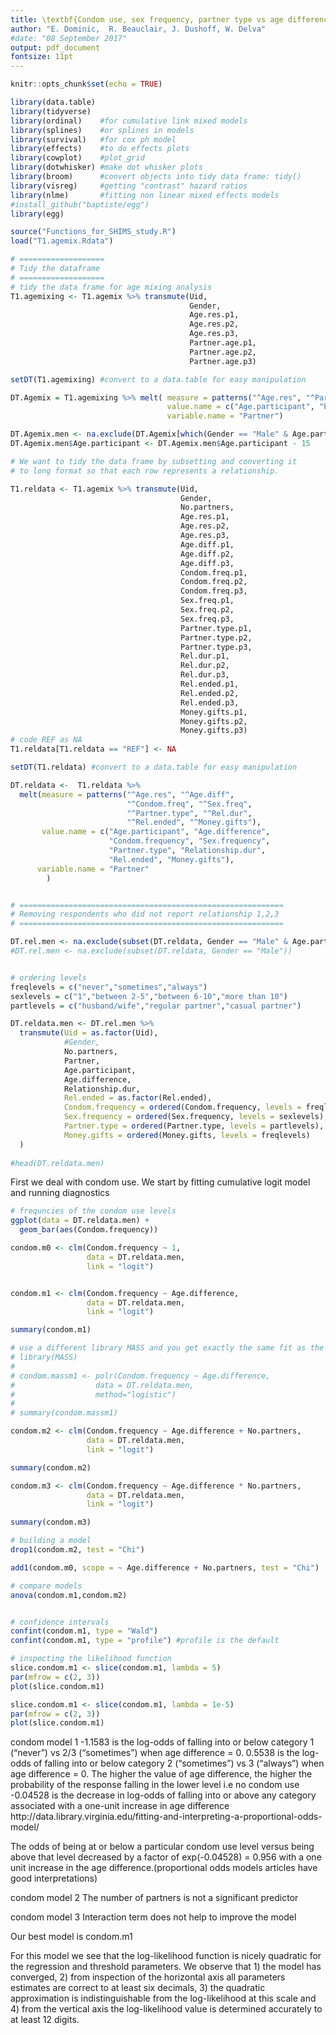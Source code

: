 ```yaml
---
title: \textbf{Condom use, sex frequency, partner type vs age difference}
author: "E. Dominic,  R. Beauclair, J. Dushoff, W. Delva"
#date: "08 September 2017"
output: pdf_document
fontsize: 11pt
---
```


```r
knitr::opts_chunk$set(echo = TRUE)

library(data.table)
library(tidyverse)
library(ordinal)    #for cumulative link mixed models
library(splines)    #or splines in models
library(survival)   #for cox ph model
library(effects)    #to do effects plots
library(cowplot)    #plot_grid
library(dotwhisker) #make dot whisker plots
library(broom)      #convert objects into tidy data frame: tidy()
library(visreg)     #getting "contrast" hazard ratios
library(nlme)       #fitting non linear mixed effects models
#install_github("baptiste/egg")
library(egg)

source("Functions_for_SHIMS_study.R")
load("T1.agemix.Rdata")

```

```r
# ===================
# Tidy the dataframe 
# ===================
# tidy the data frame for age mixing analysis
T1.agemixing <- T1.agemix %>% transmute(Uid,
                                        Gender,
                                        Age.res.p1,
                                        Age.res.p2,
                                        Age.res.p3,
                                        Partner.age.p1,
                                        Partner.age.p2,
                                        Partner.age.p3)

setDT(T1.agemixing) #convert to a data.table for easy manipulation

DT.Agemix = T1.agemixing %>% melt( measure = patterns("^Age.res", "^Partner.age"),
                                   value.name = c("Age.participant", "Partner.age"),
                                   variable.name = "Partner")

DT.Agemix.men <- na.exclude(DT.Agemix[which(Gender == "Male" & Age.participant >= 15),])
DT.Agemix.men$Age.participant <- DT.Agemix.men$Age.participant - 15

# We want to tidy the data frame by subsetting and converting it 
# to long format so that each row represents a relationship.

T1.reldata <- T1.agemix %>% transmute(Uid,
                                      Gender,
                                      No.partners,
                                      Age.res.p1,
                                      Age.res.p2,
                                      Age.res.p3,
                                      Age.diff.p1,
                                      Age.diff.p2,
                                      Age.diff.p3,
                                      Condom.freq.p1,
                                      Condom.freq.p2,
                                      Condom.freq.p3,
                                      Sex.freq.p1,
                                      Sex.freq.p2,
                                      Sex.freq.p3,
                                      Partner.type.p1,
                                      Partner.type.p2,
                                      Partner.type.p3,
                                      Rel.dur.p1,
                                      Rel.dur.p2,
                                      Rel.dur.p3,
                                      Rel.ended.p1,
                                      Rel.ended.p2,
                                      Rel.ended.p3,
                                      Money.gifts.p1,
                                      Money.gifts.p2,
                                      Money.gifts.p3)
# code REF as NA
T1.reldata[T1.reldata == "REF"] <- NA

setDT(T1.reldata) #convert to a data.table for easy manipulation

DT.reldata <-  T1.reldata %>% 
  melt(measure = patterns("^Age.res", "^Age.diff",
                          "^Condom.freq", "^Sex.freq",
                          "^Partner.type", "^Rel.dur",
                          "^Rel.ended", "^Money.gifts"), 
       value.name = c("Age.participant", "Age.difference",
                      "Condom.frequency", "Sex.frequency",
                      "Partner.type", "Relationship.dur",
                      "Rel.ended", "Money.gifts"),  
      variable.name = "Partner"
        )


# ===========================================================
# Removing respondents who did not report relationship 1,2,3
# ===========================================================

DT.rel.men <- na.exclude(subset(DT.reldata, Gender == "Male" & Age.participant >= 15))
#DT.rel.men <- na.exclude(subset(DT.reldata, Gender == "Male"))


# ordering levels
freqlevels = c("never","sometimes","always")
sexlevels = c("1","between 2-5","between 6-10","more than 10")
partlevels = c("husband/wife","regular partner","casual partner")

DT.reldata.men <- DT.rel.men %>% 
  transmute(Uid = as.factor(Uid),
            #Gender,
            No.partners,
            Partner,
            Age.participant,
            Age.difference,
            Relationship.dur,
            Rel.ended = as.factor(Rel.ended),
            Condom.frequency = ordered(Condom.frequency, levels = freqlevels),
            Sex.frequency = ordered(Sex.frequency, levels = sexlevels),
            Partner.type = ordered(Partner.type, levels = partlevels),
            Money.gifts = ordered(Money.gifts, levels = freqlevels)
  )
  
#head(DT.reldata.men)
```

First we deal with condom use.
We start by fitting cumulative logit model and running diagnostics

```r
# frequncies of the condom use levels
ggplot(data = DT.reldata.men) +
  geom_bar(aes(Condom.frequency))

condom.m0 <- clm(Condom.frequency ~ 1,
                 data = DT.reldata.men,
                 link = "logit")


condom.m1 <- clm(Condom.frequency ~ Age.difference,
                 data = DT.reldata.men,
                 link = "logit")

summary(condom.m1)

# use a different library MASS and you get exactly the same fit as the clmm from ordinal
# library(MASS)
# 
# condom.massm1 <- polr(Condom.frequency ~ Age.difference,
#                  data = DT.reldata.men,
#                  method="logistic")
# 
# summary(condom.massm1)

condom.m2 <- clm(Condom.frequency ~ Age.difference + No.partners,
                 data = DT.reldata.men,
                 link = "logit")

summary(condom.m2)

condom.m3 <- clm(Condom.frequency ~ Age.difference * No.partners,
                 data = DT.reldata.men,
                 link = "logit")

summary(condom.m3)

# building a model
drop1(condom.m2, test = "Chi")

add1(condom.m0, scope = ~ Age.difference + No.partners, test = "Chi")

# compare models
anova(condom.m1,condom.m2)


# confidence intervals
confint(condom.m1, type = "Wald")
confint(condom.m1, type = "profile") #profile is the default

# inspecting the likelihood function
slice.condom.m1 <- slice(condom.m1, lambda = 5) 
par(mfrow = c(2, 3)) 
plot(slice.condom.m1)

slice.condom.m1 <- slice(condom.m1, lambda = 1e-5) 
par(mfrow = c(2, 3)) 
plot(slice.condom.m1)
```

condom model 1
-1.1583 is the log-odds of falling into or below category 1 ("never") vs 2/3 ("sometimes") when age difference = 0.
0.5538 is the log-odds of falling into or below category 2 ("sometimes") vs 3 ("always") when age difference = 0.
The higher the value of age difference, the higher the probability of the response falling in the lower level i.e no condom use
-0.04528 is the decrease in log-odds of falling into or above any category associated with a one-unit increase in age difference
http://data.library.virginia.edu/fitting-and-interpreting-a-proportional-odds-model/

The odds of being at or below a particular condom use level versus being above that level decreased by a factor of exp(-0.04528) = 0.956 with a one unit increase in the age difference.(proportional odds models articles have good interpretations)

condom model 2
The number of partners is not a significant predictor

condom model 3
Interaction term does not help to improve the model

Our best model is condom.m1


For this model we see that the log-likelihood function is nicely quadratic for the regression
and threshold parameters.
We observe that 1) the model has converged, 2) from
inspection of the horizontal axis all parameters estimates are correct to at least six decimals,
3) the quadratic approximation is indistinguishable from the log-likelihood at this scale and 4)
from the vertical axis the log-likelihood value is determined accurately to at least 12 digits.

```r


```